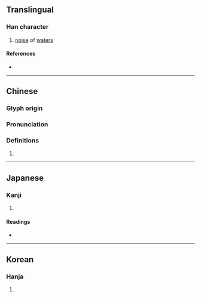 {{character info}}
==Translingual==

===Han character===
{{Han char|rn=20|rad=勹|as=05|sn=7|four=27420|canj=PMFJ,XPMFJ|ids=⿹勹平}}

# [[noise]] of [[water]]s

====References====
* {{Han ref|kx=0151.070|dkj=02515|dj=0340.130|hdz=10258.070|uh=5309|ud=21257|bh=CA71|bd=51825}}

----

==Chinese==
{{zh-forms}}

===Glyph origin===
{{Han etym}}

===Pronunciation===
{{zh-pron
|m=pēng
|c=paang1,ping1
|mc=y
|oc=y
|cat=
}}

===Definitions===
{{zh-hanzi}}

# {{zh-only|匉訇}}

----

==Japanese==

===Kanji===
{{ja-kanji|grade=|rs=勹05}}

# {{rfdef|ja|sort=勹05}}

====Readings====
* {{ja-readings|on=ひょう|kun=}}

----

==Korean==

===Hanja===
{{ko-hanja|hangeul=평|rv=pyeong|mr=p'yŏng}}

# {{rfdef|ko|sort=勹05}}
